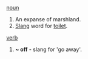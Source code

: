 [[noun]]

# An expanse of marshland.
# [[Slang]] word for [[toilet]].

[[verb]]

# '''~ off''' - slang for 'go away'.